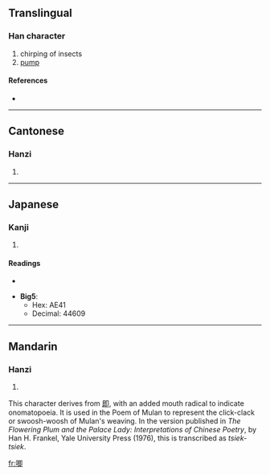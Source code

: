 {{also|喞}}
==Translingual==

===Han character===
{{Han char|rn=30|rad=口|as=07|sn=10|four=6702<sub>0</sub>|canj=口日戈中 (RAIL)}}

# chirping of insects
# [[pump]]

====References====
* {{Han ref|kx=0201.121|hdz=10634.140|uh=5527|ud=21799}}

----

==Cantonese==

===Hanzi===
{{yue-hanzi|jyut=|y=jik1}}

# {{defn|Cantonese|sort=口07}}

----

==Japanese==

===Kanji===
{{ja-kanji|grade=|rs=口07}}

# {{defn|Japanese}}

====Readings====
* {{ja-readings|on=[[そく]] (soku), [[しょく]] (shoku)|kun=[[かこつ]] (kakotsu)}}

* '''Big5''':
** Hex: AE41
** Decimal: 44609

----

==Mandarin==

===Hanzi===
{{cmn-hanzi|pin=[[jī]] ([[ji1]])|wg=chi<sup>1</sup>}}

# {{defn|Mandarin|sort=口07}}

This character derives from [[即]], with an added mouth radical to indicate onomatopoeia.  It is used in the Poem of Mulan to represent the click-clack or swoosh-woosh of Mulan's weaving.  In the version published in ''The Flowering Plum and the Palace Lady: Interpretations of Chinese Poetry'', by Han H. Frankel, Yale University Press (1976), this is transcribed as ''tsiek-tsiek''.

[[fr:唧]]
